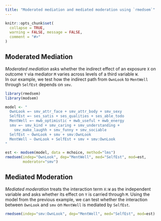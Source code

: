 ```yaml
---
title: "Moderated mediation and mediated moderation using `rmedsem`"
---
```


```r
knitr::opts_chunk$set(
  collapse = TRUE,
  warning = FALSE, message = FALSE,
  comment = "#>"
)
```

## Moderated Mediation

*Moderated mediation* asks whether the indirect effect of an exposure `X` on outcome `Y` via mediator `M` varies across levels of a third variable `W`.  
In our example, we test how the indirect path from `OwnLook` to `MentWell` through `SelfEst` depends on `smv`.

```r
library(rmedsem)
library(modsem)

model <- "
  OwnLook =~ smv_attr_face + smv_attr_body + smv_sexy
  SelfEst =~ ses_satis + ses_qualities + ses_able_todo
  MentWell =~ mwb_optimistic + mwb_useful + mwb_energy
  smv =~ smv_kind + smv_caring + smv_understanding +
    smv_make_laughh + smv_funny + smv_sociable
  SelfEst ~ OwnLook + smv + smv:OwnLook
  MentWell ~ OwnLook + SelfEst + smv + smv:OwnLook
"

est <- modsem(model, data = mchoice, method="lms")
rmedsem(indep="OwnLook", dep="MentWell", med="SelfEst", mod=est,
        moderator="smv")
```

## Mediated Moderation
*Mediated moderation* treats the interaction term `X:W` as the independent variable and asks whether its effect on `Y` is carried through `M`.
Using the model from the previous example, we can test whether the interaction between `OwnLook` and `smv` on `MentWell` is mediated by `SelfEst`.

```r
rmedsem(indep="smv:OwnLook", dep="MentWell", med="SelfEst", mod=est)
```
